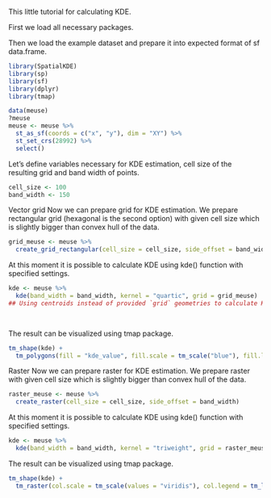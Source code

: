 
This little tutorial for calculating KDE.

First we load all necessary packages.


Then we load the example dataset and prepare it into expected format of sf data.frame.
```{r}
library(SpatialKDE)
library(sp)
library(sf)
library(dplyr)
library(tmap)
```

```{r}
data(meuse)
?meuse
meuse <- meuse %>%
  st_as_sf(coords = c("x", "y"), dim = "XY") %>%
  st_set_crs(28992) %>%
  select()
```

Let’s define variables necessary for KDE estimation, cell size of the resulting grid and band width of points.


```{r}
cell_size <- 100
band_width <- 150
```

Vector grid
Now we can prepare grid for KDE estimation. We prepare rectangular grid (hexagonal is the second option) with given cell size which is slightly bigger than convex hull of the data.

```{r}
grid_meuse <- meuse %>%
  create_grid_rectangular(cell_size = cell_size, side_offset = band_width)
```


At this moment it is possible to calculate KDE using kde() function with specified settings.
```{r}

kde <- meuse %>%
  kde(band_width = band_width, kernel = "quartic", grid = grid_meuse)
## Using centroids instead of provided `grid` geometries to calculate KDE estimates.

  
```
                                                                            
The result can be visualized using tmap package.

```{r}
tm_shape(kde) +
  tm_polygons(fill = "kde_value", fill.scale = tm_scale("blue"), fill.legend = tm_legend("KDE Estimate"))
```




Raster
Now we can prepare raster for KDE estimation. We prepare raster with given cell size which is slightly bigger than convex hull of the data.

```{r}
raster_meuse <- meuse %>%
  create_raster(cell_size = cell_size, side_offset = band_width)
```


At this moment it is possible to calculate KDE using kde() function with specified settings.

```{r}
kde <- meuse %>%
  kde(band_width = band_width, kernel = "triweight", grid = raster_meuse)
```

                                                                              
The result can be visualized using tmap package.
```{r}
tm_shape(kde) +
  tm_raster(col.scale = tm_scale(values = "viridis"), col.legend = tm_legend("KDE Estimate"))
```



